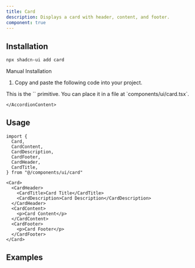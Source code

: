 ```yaml
---
title: Card
description: Displays a card with header, content, and footer.
component: true
---
```


<ComponentExample src="/components/examples/card/demo.tsx">
  <CardDemo />
</ComponentExample>

## Installation

```bash
npx shadcn-ui add card
```

<Accordion type="single" collapsible>
  <AccordionItem value="manual-installation">
    <AccordionTrigger>Manual Installation</AccordionTrigger>
    <AccordionContent>

1. Copy and paste the following code into your project.

<ComponentSource src="/components/ui/card.tsx" />

<Callout>
  This is the `<Card />` primitive. You can place it in a file at
  `components/ui/card.tsx`.
</Callout>

    </AccordionContent>

  </AccordionItem>
</Accordion>

## Usage

```tsx
import {
  Card,
  CardContent,
  CardDescription,
  CardFooter,
  CardHeader,
  CardTitle,
} from "@/components/ui/card"
```

```tsx
<Card>
  <CardHeader>
    <CardTitle>Card Title</CardTitle>
    <CardDescription>Card Description</CardDescription>
  </CardHeader>
  <CardContent>
    <p>Card Content</p>
  </CardContent>
  <CardFooter>
    <p>Card Footer</p>
  </CardFooter>
</Card>
```

## Examples

<ComponentExample src="/components/examples/card/with-form.tsx">
  <CardWithForm />
</ComponentExample>
